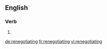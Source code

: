 ==English==

===Verb===
{{head|en|present participle}}

# {{present participle of|renegotiate|lang=en}}

[[de:renegotiating]]
[[fr:renegotiating]]
[[vi:renegotiating]]